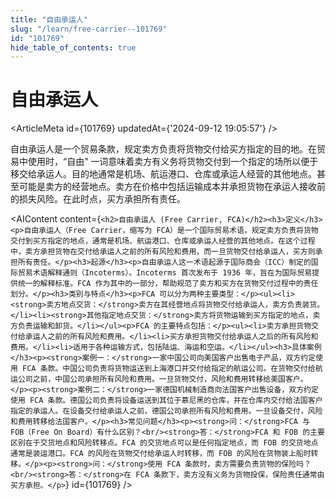 ```yaml
---
title: "自由承运人"
slug: "/learn/free-carrier--101769"
id: "101769"
hide_table_of_contents: true
---
```



# 自由承运人

<ArticleMeta id={101769} updatedAt={'2024-09-12 19:05:57'} />
<div className='border-solid border-b border-t-0 my-4 border-[var(--ifm-color-gray-300)]' />

自由承运人是一个贸易条款，规定卖方负责将货物交付给买方指定的目的地。在贸易中使用时，“自由” 一词意味着卖方有义务将货物交付到一个指定的场所以便于移交给承运人。目的地通常是机场、航运港口、仓库或承运人经营的其他地点。甚至可能是卖方的经营地点。卖方在价格中包括运输成本并承担货物在承运人接收前的损失风险。在此时点，买方承担所有责任。

<AIContent content={`<h2>自由承运人 (Free Carrier, FCA)</h2><h3>定义</h3><p>自由承运人（Free Carrier，缩写为 FCA）是一个国际贸易术语，规定卖方负责将货物交付到买方指定的地点，通常是机场、航运港口、仓库或承运人经营的其他地点。在这个过程中，卖方承担货物在交付给承运人之前的所有风险和费用，而一旦货物交付给承运人，买方则承担所有责任。</p><h3>起源</h3><p>自由承运人这一术语起源于国际商会（ICC）制定的国际贸易术语解释通则（Incoterms）。Incoterms 首次发布于 1936 年，旨在为国际贸易提供统一的解释标准。FCA 作为其中的一部分，帮助规范了卖方和买方在货物交付过程中的责任划分。</p><h3>类别与特点</h3><p>FCA 可以分为两种主要类型：</p><ul><li><strong>卖方地点交货：</strong>卖方在其经营地点将货物交付给承运人，卖方负责装货。</li><li><strong>其他指定地点交货：</strong>卖方将货物运输到买方指定的地点，卖方负责运输和卸货。</li></ul><p>FCA 的主要特点包括：</p><ul><li>卖方承担货物交付给承运人之前的所有风险和费用。</li><li>买方承担货物交付给承运人之后的所有风险和费用。</li><li>适用于各种运输方式，包括陆运、海运和空运。</li></ul><h3>具体案例</h3><p><strong>案例一：</strong>一家中国公司向美国客户出售电子产品，双方约定使用 FCA 条款。中国公司负责将货物运送到上海港口并交付给指定的航运公司。在货物交付给航运公司之前，中国公司承担所有风险和费用。一旦货物交付，风险和费用转移给美国客户。</p><p><strong>案例二：</strong>一家德国机械制造商向法国客户出售设备，双方约定使用 FCA 条款。德国公司负责将设备运送到其位于慕尼黑的仓库，并在仓库内交付给法国客户指定的承运人。在设备交付给承运人之前，德国公司承担所有风险和费用。一旦设备交付，风险和费用转移给法国客户。</p><h3>常见问题</h3><p><strong>问：</strong>FCA 与 FOB（Free On Board）有什么区别？<br/><strong>答：</strong>FCA 和 FOB 的主要区别在于交货地点和风险转移点。FCA 的交货地点可以是任何指定地点，而 FOB 的交货地点通常是装运港口。FCA 的风险在货物交付给承运人时转移，而 FOB 的风险在货物装上船时转移。</p><p><strong>问：</strong>使用 FCA 条款时，卖方需要负责货物的保险吗？<br/><strong>答：</strong>在 FCA 条款下，卖方没有义务为货物投保，保险责任通常由买方承担。</p>`} id={101769} />
